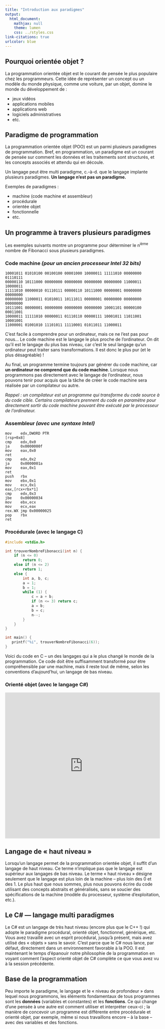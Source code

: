 ```yaml
---
title: "Introduction aux paradigmes"
output:
  html_document:
    mathjax: null
    theme: lumen
    css: ../styles.css
link-citations: true
urlcolor: blue
---
```

## Pourquoi orientée objet ?
La programmation orientée objet est le courant de pensée le plus populaire chez les programmeurs. Cette idée de représenter un concept ou un modèle du monde physique, comme une voiture, par un objet, domine le monde du développement de :

* jeux vidéos
* applications mobiles
* applications web
* logiciels administratives
* etc.

## Paradigme de programmation
La programmation orientée objet (POO) est un parmi plusieurs paradigmes de programmation. Bref, en programmation, un paradigme est un courant de pensée sur comment les données et les traitements sont structurés, et les concepts associés et attendu qui en découle.

Un langage peut être multi paradigme, c.-à-d. que le langage implante plusieurs
paradigmes. **Un langage n'est pas un paradigme.**

Exemples de paradigmes :

* machine (code machine et assembleur)
* procédurale
* orientée objet
* fonctionnelle
* etc.

## Un programme à travers plusieurs paradigmes
Les exemples suivants montre un programme pour déterminer le n^ième^ nombre de Fibonacci sous plusieurs paradigmes.

### Code machine _(pour un ancien processeur Intel 32 bits)_
```
10001011 01010100 00100100 00001000 10000011 11111010 00000000 01110111
00000110 10111000 00000000 00000000 00000000 00000000 11000011 10000011
11111010 00000010 01110111 00000110 10111000 00000001 00000000 00000000
00000000 11000011 01010011 10111011 00000001 00000000 00000000 00000000
10111001 00000001 00000000 00000000 00000000 10001101 00000100 00011001
10000011 11111010 00000011 01110110 00000111 10001011 11011001 10001001
11000001 01001010 11101011 11110001 01011011 11000011
```
C’est facile à comprendre pour un ordinateur, mais ce ne l’est pas pour nous...
Le code machine est le langage le plus proche de l’ordinateur. On dit qu’il est le langage du plus bas niveau, car c’est le seul langage qu’un ordinateur peut traiter sans transformations. Il est donc le plus pur (et le plus désagréable) !

Au final, un programme termine toujours par générer du code machine, car **un ordinateur ne comprend que du code machine**. Lorsque nous programmons pas directement avec le langage de l'ordinateur, nous pouvons tenir pour acquis que la tâche de créer le code machine sera réalisée par un compilateur ou autre.

_Rappel : un compilateur est un programme qui transforme du code source à du code cible. Certains compilateurs prennent du code en paramètre pour directement sortir du code machine pouvant être exécuté par le processeur de l'ordinateur._

### Assembleur _(avec une syntaxe Intel)_
```
mov    edx,DWORD PTR
[rsp+0x8]
cmp    edx,0x0
ja     0x0000000f
mov    eax,0x0
ret
cmp    edx,0x2
ja     0x0000001a
mov    eax,0x1
ret
push   rbx
mov    ebx,0x1
mov    ecx,0x1
eax,[rcx+rbx*1]
cmp    edx,0x3
jbe    0x00000034
mov    ebx,ecx
mov    ecx,eax
rex.WX jmp 0x00000025
pop    rbx
ret
```

### Procédurale (avec le langage C)
```c
#include <stdio.h>

int trouverNombreFibonacci(int n) {
    if (n <= 0)
        return 0;
    else if (n <= 2)
        return 1;
    else {
        int a, b, c;
        a = 1;
        b = 1;
        while (1) {
            c = a + b;
            if (n <= 3) return c;
            a = b;
            b = c;
            n--;
        }
    }
}

int main() {
   printf("%i", trouverNombreFibonacci(6));
}
```

Voici du code en C – un des langages qui a le plus changé le monde de la programmation. Ce code doit être suffisamment transformé pour être compréhensible par une machine, mais il reste tout de même, selon les conventions d’aujourd’hui, un langage de bas niveau.

### Orienté objet (avec le langage C#)
<iframe width="100%" height="475" src="https://dotnetfiddle.net/Widget/Ud3RIT" frameborder="0"></iframe>

## Langage de « haut niveau »
Lorsqu’un langage permet de la programmation orientée objet, il suffit d’un langage de haut niveau.
Ce terme n’implique pas que le langage est supérieur aux langages de bas niveau. Le terme « haut niveau » désigne seulement que le langage est plus loin de la machine – plus loin des 0 et des 1.
Le plus haut que nous sommes, plus nous pouvons écrire du code utilisant des concepts abstraits et généralisés, sans se soucier des spécifications de la machine (modèle du processeur, système d'exploitation, etc.).

## Le C# — langage multi paradigmes
Le C# est un langage de très haut niveau (encore plus que le C++ !) qui adopte le paradigme procédural, orienté objet, fonctionnel, générique, etc.
Vous avez travaillé avec un esprit procédural, jusqu’à présent, mais avez utilisé des « objets » sans le savoir. C’est parce que le C# nous lance, par défaut, directement dans un environnement favorable à la POO.
Il est maintenant le temps d’épanouir notre philosophie de la programmation en voyant comment l’aspect orienté objet de C# complète ce que vous avez vu à la session précédente.

## Base de la programmation
Peu importe le paradigme, le langage et le « niveau de profondeur » dans lequel nous programmons, les éléments fondamentaux de tous programmes sont les **données** (variables et constantes) et les **fonctions**. 
Ce qui change d’une pensée à une autre est comment utiliser et interpréter ceux-ci ; la manière de concevoir un programme est différente entre procédurale et orienté objet, par exemple, même si nous travaillons encore – à la base – avec des variables et des fonctions.
